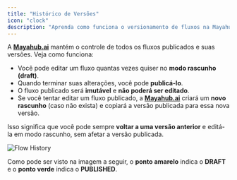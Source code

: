 ```yaml
---
title: "Histórico de Versões"
icon: "clock"
description: "Aprenda como funciona o versionamento de fluxos na Mayahub.ai"
---
```


A [**Mayahub.ai**](http://Mayahub.ai) mantém o controle de todos os fluxos publicados e suas versões. Veja como funciona:

- Você pode editar um fluxo quantas vezes quiser no **modo rascunho (draft)**.
- Quando terminar suas alterações, você pode **publicá-lo**.
- O fluxo publicado será **imutável** e **não poderá ser editado**.
- Se você tentar editar um fluxo publicado, a [**Mayahub.ai**](http://Mayahub.ai) criará um **novo rascunho** (caso não exista) e copiará a versão publicada para essa nova versão.

Isso significa que você pode sempre **voltar a uma versão anterior** e editá-la em modo rascunho, sem afetar a versão publicada.

![Flow History](/resources/flow-history.png)

Como pode ser visto na imagem a seguir, o **ponto amarelo** indica o **DRAFT** e o **ponto verde** indica o **PUBLISHED**.